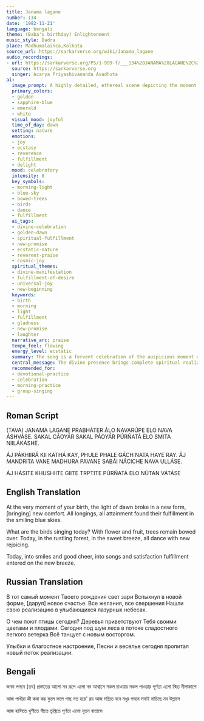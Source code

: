 ```yaml
---
title: Janama lagane
number: 134
date: '1982-11-21'
language: bengali
theme: (Baba's birthday) Enlightenment
music_style: Dadra
place: Madhumalainca,Kolkata
source_url: https://sarkarverse.org/wiki/Janama_lagane
audio_recordings:
- url: https://sarkarverse.org/PS/1-999-f/___134%20JANAMA%20LAGANE%2C%20TAVA%20JANAMA%20LAGANE.mp3
  source: https://sarkarverse.org
  singer: Acarya Priyashivananda Avadhuta
ai:
  image_prompt: A highly detailed, ethereal scene depicting the moment of dawn breaking over a lush, vibrant earthly landscape. Golden and sapphire light spills from a smiling, gentle blue sky, symbolizing new promise and fulfillment. Trees are softly bowed with abundant flowers and fruits, and radiant light illuminates birds seemingly suspended in song. The mood is one of universal, gentle ecstasy and divine celebration, rendered in a spiritual realism style.
  primary_colors:
  - golden
  - sapphire-blue
  - emerald
  - white
  visual_mood: joyful
  time_of_day: dawn
  setting: nature
  emotions:
  - joy
  - ecstasy
  - reverence
  - fulfillment
  - delight
  mood: celebratory
  intensity: 8
  key_symbols:
  - morning-light
  - blue-sky
  - bowed-trees
  - birds
  - dance
  - fulfillment
  ai_tags:
  - divine-celebration
  - golden-dawn
  - spiritual-fulfillment
  - new-promise
  - ecstatic-nature
  - reverent-praise
  - cosmic-joy
  spiritual_themes:
  - divine-manifestation
  - fulfillment-of-desire
  - universal-joy
  - new-beginning
  keywords:
  - birth
  - morning
  - light
  - fulfillment
  - gladness
  - new-promise
  - laughter
  narrative_arc: praise
  tempo_feel: flowing
  energy_level: ecstatic
  summary: The song is a fervent celebration of the auspicious moment of the Divine's manifestation (birth/enlightenment), which is heralded by a glorious dawn and a promise of spiritual renewal. This moment brings complete fulfillment (Purnata) to all desires and attainments, causing all of creation—the sky, birds, trees, and wind—to erupt in spontaneous joy, dance, and song.
  central_message: The divine presence brings complete spiritual realization, initiating a universal celebration of perfect joy and fulfillment.
  recommended_for:
  - devotional-practice
  - celebration
  - morning-practice
  - group-singing
---
```


## Roman Script

(TAVA) JANAMA LAGANE PRABHÁTER ÁLO
NAVARÚPE ELO NAVA ÁSHVÁSE.
SAKAL CÁOYÁR SAKAL PÁOYÁR
PÚRŃATÁ ELO SMITA NIILÁKÁSHE.

ÁJ PÁKHIIRÁ KII KATHÁ KAY,
PHULE PHALE GÁCH NATA HAYE RAY.
ÁJ MANDRITA VANE MADHURA PAVANE
SABÁI NÁCICHE NAVA ULLÁSE.

ÁJ HÁSITE KHUSHIITE GIITE TRPTITE
PÚRŃATÁ ELO NÚTAN VÁTÁSE

## English Translation

At the very moment of your birth,
the light of dawn
broke in a new form, [bringing] new comfort.
All longings, all attainment
found their fulfillment in the smiling blue skies.

What are the birds singing today?
With flower and fruit, trees remain bowed over.
Today, in the rustling forest, in the sweet breeze,
all dance with new rejoicing.

Today, into smiles and good cheer,
into songs and satisfaction
fulfillment entered on the new breeze.

## Russian Translation

В тот самый момент Твоего рождения свет зари
Вспыхнул в новой форме,
[даруя] новое счастье.
Все желания, все свершения
Нашли свою реализацию
в улыбающихся лазурных небесах.

О чем поют птицы сегодня?
Деревья приветствуют Тебя
своими цветами и плодами.
Сегодня под шум леса
в потоке сладостного легкого ветерка
Всё танцует с новым восторгом.

Улыбки и благостное настроение,
Песни и веселье сегодня пропитал
новый поток реализации.

## Bengali

জনম লগনে (তব)
প্রভাতের আলো 
নব রূপে এলো নব আশ্বাসে
সকল চাওয়ার সকল পাওয়ার 
পূর্ণতা এলো স্মিত নীলাকাশে

আজ পাখীরা কী কথা কয়
ফুলে ফলে গাছ নত হয়ে' রয়
আজ মন্দ্রিত বনে মধুর পবনে 
সবাই নাচিছে নব উল্লাসে

আজ হাসিতে খুশীতে গীতে তৃপ্তিতে 
পূর্ণতা এলো নূতন বাতাসে
